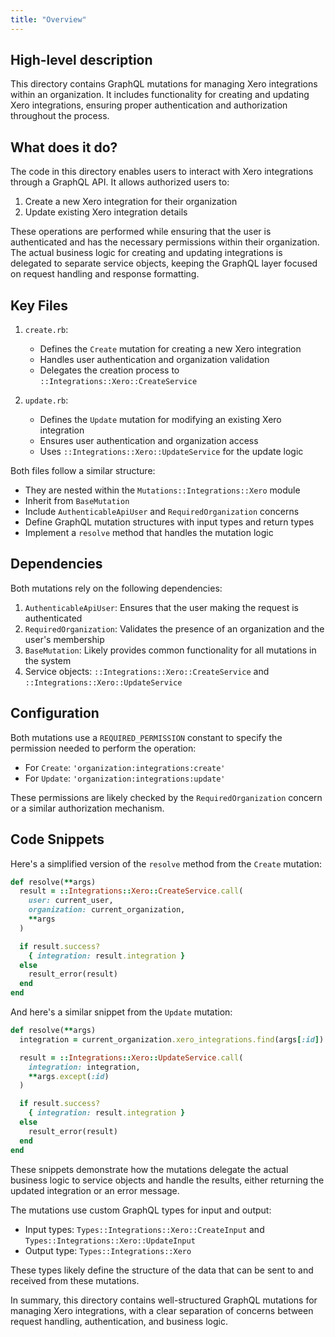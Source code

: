 ```yaml
---
title: "Overview"
---
```


## High-level description
This directory contains GraphQL mutations for managing Xero integrations within an organization. It includes functionality for creating and updating Xero integrations, ensuring proper authentication and authorization throughout the process.

## What does it do?
The code in this directory enables users to interact with Xero integrations through a GraphQL API. It allows authorized users to:

1. Create a new Xero integration for their organization
2. Update existing Xero integration details

These operations are performed while ensuring that the user is authenticated and has the necessary permissions within their organization. The actual business logic for creating and updating integrations is delegated to separate service objects, keeping the GraphQL layer focused on request handling and response formatting.

## Key Files

1. `create.rb`:
   - Defines the `Create` mutation for creating a new Xero integration
   - Handles user authentication and organization validation
   - Delegates the creation process to `::Integrations::Xero::CreateService`

2. `update.rb`:
   - Defines the `Update` mutation for modifying an existing Xero integration
   - Ensures user authentication and organization access
   - Uses `::Integrations::Xero::UpdateService` for the update logic

Both files follow a similar structure:

- They are nested within the `Mutations::Integrations::Xero` module
- Inherit from `BaseMutation`
- Include `AuthenticableApiUser` and `RequiredOrganization` concerns
- Define GraphQL mutation structures with input types and return types
- Implement a `resolve` method that handles the mutation logic

## Dependencies
Both mutations rely on the following dependencies:

1. `AuthenticableApiUser`: Ensures that the user making the request is authenticated
2. `RequiredOrganization`: Validates the presence of an organization and the user's membership
3. `BaseMutation`: Likely provides common functionality for all mutations in the system
4. Service objects: `::Integrations::Xero::CreateService` and `::Integrations::Xero::UpdateService`

## Configuration
Both mutations use a `REQUIRED_PERMISSION` constant to specify the permission needed to perform the operation:

- For `Create`: `'organization:integrations:create'`
- For `Update`: `'organization:integrations:update'`

These permissions are likely checked by the `RequiredOrganization` concern or a similar authorization mechanism.

## Code Snippets

Here's a simplified version of the `resolve` method from the `Create` mutation:

```ruby
def resolve(**args)
  result = ::Integrations::Xero::CreateService.call(
    user: current_user,
    organization: current_organization,
    **args
  )

  if result.success?
    { integration: result.integration }
  else
    result_error(result)
  end
end
```

And here's a similar snippet from the `Update` mutation:

```ruby
def resolve(**args)
  integration = current_organization.xero_integrations.find(args[:id])

  result = ::Integrations::Xero::UpdateService.call(
    integration: integration,
    **args.except(:id)
  )

  if result.success?
    { integration: result.integration }
  else
    result_error(result)
  end
end
```

These snippets demonstrate how the mutations delegate the actual business logic to service objects and handle the results, either returning the updated integration or an error message.

The mutations use custom GraphQL types for input and output:

- Input types: `Types::Integrations::Xero::CreateInput` and `Types::Integrations::Xero::UpdateInput`
- Output type: `Types::Integrations::Xero`

These types likely define the structure of the data that can be sent to and received from these mutations.

In summary, this directory contains well-structured GraphQL mutations for managing Xero integrations, with a clear separation of concerns between request handling, authentication, and business logic.